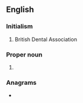 {{also|bda}}
==English==

===Initialism===
{{rfc-header|Initialism}}
{{head|en|initialism}}

# British Dental Association

===Proper noun===
{{en-proper-noun}}

# {{lb|en|sports}} {{abbreviation of|lang=en|Bermuda}}

===Anagrams===
* {{anagrams|en|ABD|ADB|D.B.A.|DAB|DBA|abd.|bad|d/b/a|dab|dba}}